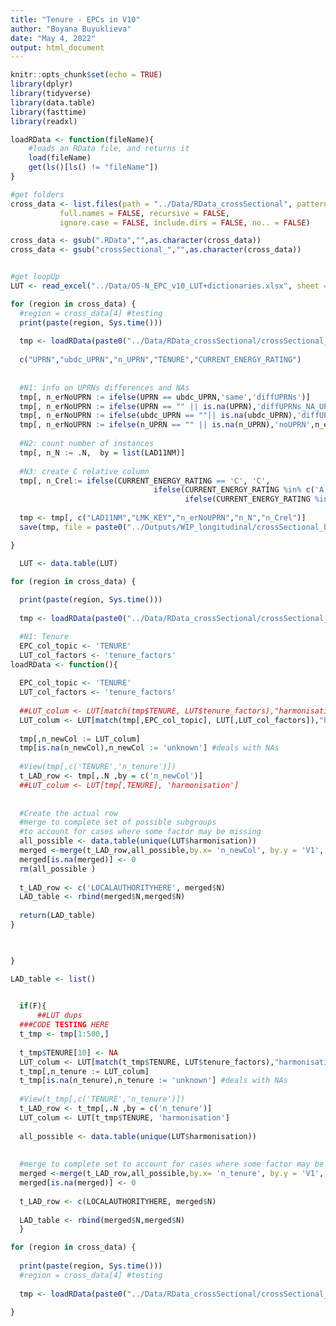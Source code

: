 ```yaml
---
title: "Tenure - EPCs in V10"
author: "Boyana Buyuklieva"
date: "May 4, 2022"
output: html_document
---
```


```r
knitr::opts_chunk$set(echo = TRUE)
library(dplyr)
library(tidyverse)
library(data.table)
library(fasttime)
library(readxl)

loadRData <- function(fileName){
    #loads an RData file, and returns it
    load(fileName)
    get(ls()[ls() != "fileName"])
}

#get folders
cross_data <- list.files(path = "../Data/RData_crossSectional", pattern = NULL, all.files = FALSE,
           full.names = FALSE, recursive = FALSE,
           ignore.case = FALSE, include.dirs = FALSE, no.. = FALSE)

cross_data <- gsub(".RData","",as.character(cross_data))
cross_data <- gsub("crossSectional_","",as.character(cross_data))


#get loopUp
LUT <- read_excel("../Data/OS-N_EPC_v10_LUT+dictionaries.xlsx", sheet = "TENURE",range = cell_cols("B:C"))
```



```r
for (region in cross_data) {
  #region = cross_data[4] #testing
  print(paste(region, Sys.time()))
  
  tmp <- loadRData(paste0("../Data/RData_crossSectional/crossSectional_",region,".RData") )
  
  c("UPRN","ubdc_UPRN","n_UPRN","TENURE","CURRENT_ENERGY_RATING")
  
  
  #N1: info on UPRNs differences and NAs
  tmp[, n_erNoUPRN := ifelse(UPRN == ubdc_UPRN,'same','diffUPRNs')]
  tmp[, n_erNoUPRN := ifelse(UPRN == "" || is.na(UPRN),'diffUPRNs_NA_UPRN',n_erNoUPRN) ]
  tmp[, n_erNoUPRN := ifelse(ubdc_UPRN == ""|| is.na(ubdc_UPRN),'diffUPRNs_NA_ubdc_UPRN',n_erNoUPRN) ]
  tmp[, n_erNoUPRN := ifelse(n_UPRN == "" || is.na(n_UPRN),'noUPRN',n_erNoUPRN) ]
  
  #N2: count number of instances 
  tmp[, n_N := .N,  by = list(LAD11NM)]
  
  #N3: create C relative column
  tmp[, n_Crel:= ifelse(CURRENT_ENERGY_RATING == 'C', 'C', 
                                ifelse(CURRENT_ENERGY_RATING %in% c('A', 'B'), 'C+', 
                                       ifelse(CURRENT_ENERGY_RATING %in% c('D', 'E','F','G'),'C-','NA' )))]
  
  tmp <- tmp[, c("LAD11NM","LMK_KEY","n_erNoUPRN","n_N","n_Crel")]
  save(tmp, file = paste0("../Outputs/WIP_longitudinal/crossSectional_baseline_",region,".RData") )

}
```


```r
  LUT <- data.table(LUT)

for (region in cross_data) {
  
  print(paste(region, Sys.time()))
  
  tmp <- loadRData(paste0("../Data/RData_crossSectional/crossSectional_",region,".RData") )

  #N1: Tenure
  EPC_col_topic <- 'TENURE'
  LUT_col_factors <- 'tenure_factors'
loadRData <- function(){
  
  EPC_col_topic <- 'TENURE'
  LUT_col_factors <- 'tenure_factors' 
  
  ##LUT_colum <- LUT[match(tmp$TENURE, LUT$tenure_factors),"harmonisation"]
  LUT_colum <- LUT[match(tmp[,EPC_col_topic], LUT[,LUT_col_factors]),"harmonisation"]
  
  tmp[,n_newCol := LUT_colum]
  tmp[is.na(n_newCol),n_newCol := 'unknown'] #deals with NAs
  
  #View(tmp[,c('TENURE','n_tenure')])  
  t_LAD_row <- tmp[,.N ,by = c('n_newCol')]
  ##LUT_colum <- LUT[tmp[,TENURE], 'harmonisation']
  
    
  #Create the actual row 
  #merge to complete set of possible subgroups 
  #to account for cases where some factor may be missing
  all_possible <- data.table(unique(LUT$harmonisation))
  merged <-merge(t_LAD_row,all_possible,by.x= 'n_newCol', by.y = 'V1', all = T )
  merged[is.na(merged)] <- 0
  rm(all_possible )
  
  t_LAD_row <- c('LOCALAUTHORITYHERE', merged$N)
  LAD_table <- rbind(merged$N,merged$N)  
  
  return(LAD_table)
}
  


}
```




```r
LAD_table <- list()

  
  if(F){
      ##LUT dups
  ###CODE TESTING HERE
  t_tmp <- tmp[1:500,]
  
  t_tmp$TENURE[10] <- NA
  LUT_colum <- LUT[match(t_tmp$TENURE, LUT$tenure_factors),"harmonisation"]
  t_tmp[,n_tenure := LUT_colum]
  t_tmp[is.na(n_tenure),n_tenure := 'unknown'] #deals with NAs
  
  #View(t_tmp[,c('TENURE','n_tenure')])  
  t_LAD_row <- t_tmp[,.N ,by = c('n_tenure')]
  LUT_colum <- LUT[t_tmp$TENURE, 'harmonisation']
    
  all_possible <- data.table(unique(LUT$harmonisation))
  
  
  #merge to complete set to account for cases where some factor may be missing
  merged <-merge(t_LAD_row,all_possible,by.x= 'n_tenure', by.y = 'V1', all = T )
  merged[is.na(merged)] <- 0
  
  t_LAD_row <- c(LOCALAUTHORITYHERE, merged$N)
    
  LAD_table <- rbind(merged$N,merged$N)  
  }

```

```r
for (region in cross_data) {
  
  print(paste(region, Sys.time()))
  #region = cross_data[4] #testing
  
  tmp <- loadRData(paste0("../Data/RData_crossSectional/crossSectional_",region,".RData") )

}
```